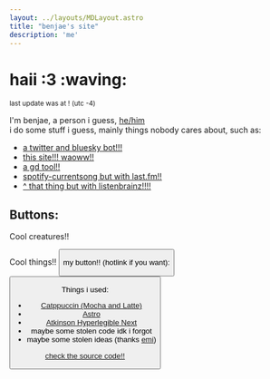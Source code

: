 ```yaml
---
layout: ../layouts/MDLayout.astro
title: "benjae's site"
description: 'me'
---
```


# haii :3 :waving:
<small>last update was at <Update/>! (utc -4)</small>

I'm benjae, a person i guess, [he/him](https://pronouns.cc/@benjae) \
i do some stuff i guess, mainly things nobody cares about, such as:

- [a twitter and bluesky bot!!!](https://github.com/benjiae/fangame-takes-bot)
- [this site!!! waoww!!](https://sillydomain.name)
- [a gd tool!!](https://github.com/benjiae/gd-icon-swapper)
- [spotify-currentsong but with last.fm!!](https://github.com/benjiae/lastfm-currentsong)
- [\^ that thing but with listenbrainz!!!!](https://codeberg.org/benjae/lb-currentsong)

## Buttons:

Cool creatures!!
<Buttons />

Cool things!!
<Button image="/assets/buttons/akkowtf.png" href="https://akko.wtf" alt="Luna Nova"/>

my button!! (hotlink if you want):
<Button image="/assets/buttons/benjae.png" href="https://sillydomain.name" alt="benjae!!!" title="benjae!!!"/>

Things i used:
- [Catppuccin (Mocha and Latte)](https://github.com/catppuccin)
- [Astro](https://astro.build/)
- [Atkinson Hyperlegible Next](https://www.brailleinstitute.org/freefont)
- maybe some stolen code idk i forgot
- maybe some stolen ideas (thanks [emi](https://garnix.dev))

[check the source code!!](https://kitsunes.dev/benjae/pages)
